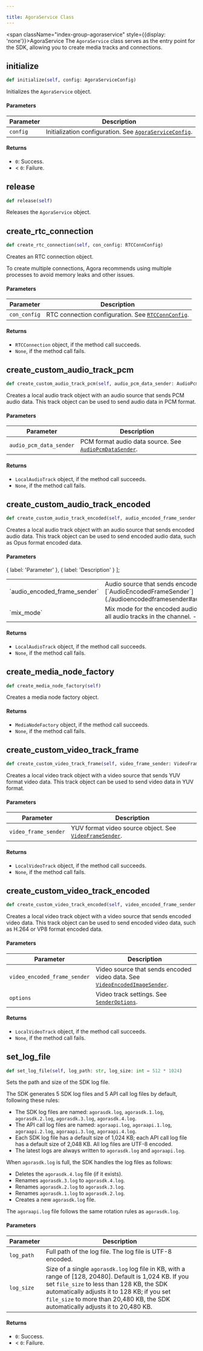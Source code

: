 ```yaml
---

title: AgoraService Class
---
```


<span className="index-group-agoraservice" style={{display: 'none'}}>AgoraService</span>
<span className="index-desc-agoraservice">The `AgoraService` class serves as the entry point for the SDK, allowing you to create media tracks and connections.</span>

<h2 className="anchor index-group-item-agoraservice index-api-initialize" id="initialize">initialize</h2>

```python
def initialize(self, config: AgoraServiceConfig)
```

<span className="index-desc-initialize">Initializes the `AgoraService` object.</span>

#### Parameters

| Parameter | Description                                                              |
|-----------|--------------------------------------------------------------------------|
| `config`  | Initialization configuration. See [`AgoraServiceConfig`](./apidatatype#agoraserviceconfig). |

#### Returns

- `0`: Success.
- < `0`: Failure.

<h2 className="anchor index-group-item-agoraservice index-api-release" id="release">release</h2>

```python
def release(self)
```

<span className="index-desc-release">Releases the `AgoraService` object.</span>

<h2 className="anchor index-group-item-agoraservice index-api-creatertcconnection" id="creatertcconnection">create_rtc_connection</h2>

```python
def create_rtc_connection(self, con_config: RTCConnConfig)
```

<span className="index-desc-creatertcconnection">Creates an RTC connection object.</span>

<Admonition type="caution" title="Caution">
To create multiple connections, Agora recommends using multiple processes to avoid memory leaks and other issues.
</Admonition>

#### Parameters

| Parameter    | Description                                                              |
|--------------|--------------------------------------------------------------------------|
| `con_config` | RTC connection configuration. See [`RTCConnConfig`](./rtcconnection#rtcconnconfig). |

#### Returns

- `RTCConnection` object, if the method call succeeds.
- `None`, if the method call fails.

<h2 className="anchor index-group-item-agoraservice index-api-createcustomaudiotrackpcm" id="createcustomaudiotrackpcm">create_custom_audio_track_pcm</h2>

```python
def create_custom_audio_track_pcm(self, audio_pcm_data_sender: AudioPcmDataSender)
```

<span className="index-desc-createcustomaudiotrackpcm">Creates a local audio track object with an audio source that sends PCM audio data. This track object can be used to send audio data in PCM format.</span>

#### Parameters

| Parameter             | Description                                                              |
|-----------------------|--------------------------------------------------------------------------|
| `audio_pcm_data_sender` | PCM format audio data source. See [`AudioPcmDataSender`](./audiopcmdatasender#audiopcmdatasender). |

#### Returns

- `LocalAudioTrack` object, if the method call succeeds.
- `None`, if the method call fails.

<h2 className="anchor index-group-item-agoraservice index-api-createcustomaudiotrackencoded" id="createcustomaudiotrackencoded">create_custom_audio_track_encoded</h2>

```python
def create_custom_audio_track_encoded(self, audio_encoded_frame_sender: AudioEncodedFrameSender, mix_mode: int)
```

<span className="index-desc-createcustomaudiotrackencoded">Creates a local audio track object with an audio source that sends encoded audio data. This track object can be used to send encoded audio data, such as Opus format encoded data.</span>

#### Parameters

  {
    label: 'Parameter'
  },
  {
    label: 'Description'
  }
];

<Table header={TableHeaderamvpypn9q5}>
  <Tr>
    <Td>`audio_encoded_frame_sender`</Td>
    <Td>Audio source that sends encoded audio data. See [`AudioEncodedFrameSender`](./audioencodedframesender#audioencodedframesender).</Td>
  </Tr>
  <Tr>
    <Td>`mix_mode`</Td>
    <Td>
    Mix mode for the encoded audio in the channel.
    - `0`: Mix all audio tracks in the channel.
    - `1`: Do not mix audio.
    </Td>
  </Tr>
</Table>

#### Returns

- `LocalAudioTrack` object, if the method call succeeds.
- `None`, if the method call fails.

<h2 className="anchor index-group-item-agoraservice index-api-createmedianodefactory" id="createmedianodefactory">create_media_node_factory</h2>

```python
def create_media_node_factory(self)
```

<span className="index-desc-createmedianodefactory">Creates a media node factory object.</span>

#### Returns

- `MediaNodeFactory` object, if the method call succeeds.
- `None`, if the method call fails.

<h2 className="anchor index-group-item-agoraservice index-api-createcustomvideotrackframe" id="createcustomvideotrackframe">create_custom_video_track_frame</h2>

```python
def create_custom_video_track_frame(self, video_frame_sender: VideoFrameSender)
```

<span className="index-desc-createcustomvideotrackframe">Creates a local video track object with a video source that sends YUV format video data. This track object can be used to send video data in YUV format.</span>

#### Parameters

| Parameter            | Description                                                              |
|----------------------|--------------------------------------------------------------------------|
| `video_frame_sender` | YUV format video source object. See [`VideoFrameSender`](./videoframesender#videoframesender). |

#### Returns

- `LocalVideoTrack` object, if the method call succeeds.
- `None`, if the method call fails.

<h2 className="anchor index-group-item-agoraservice index-api-createcustomvideotrackencoded" id="createcustomvideotrackencoded">create_custom_video_track_encoded</h2>

```python
def create_custom_video_track_encoded(self, video_encoded_frame_sender: VideoEncodedImageSender, options: SenderOptions)
```

<span className="index-desc-createcustomvideotrackencoded">Creates a local video track object with a video source that sends encoded video data. This track object can be used to send encoded video data, such as H.264 or VP8 format encoded data.</span>

#### Parameters

| Parameter                     | Description                                                              |
|-------------------------------|--------------------------------------------------------------------------|
| `video_encoded_frame_sender`  | Video source that sends encoded video data. See [`VideoEncodedImageSender`](./videoencodedimagesender). |
| `options`                     | Video track settings. See [`SenderOptions`](./apidatatype#senderoptions). |

#### Returns

- `LocalVideoTrack` object, if the method call succeeds.
- `None`, if the method call fails.

<h2 className="anchor index-group-item-agoraservice index-api-setlogfile" id="setlogfile">set_log_file</h2>

```python
def set_log_file(self, log_path: str, log_size: int = 512 * 1024)
```

<span className="index-desc-setlogfile">Sets the path and size of the SDK log file.</span>

The SDK generates 5 SDK log files and 5 API call log files by default, following these rules:

- The SDK log files are named: `agorasdk.log`, `agorasdk.1.log`, `agorasdk.2.log`, `agorasdk.3.log`, `agorasdk.4.log`.
- The API call log files are named: `agoraapi.log`, `agoraapi.1.log`, `agoraapi.2.log`, `agoraapi.3.log`, `agoraapi.4.log`.
- Each SDK log file has a default size of 1,024 KB; each API call log file has a default size of 2,048 KB. All log files are UTF-8 encoded.
- The latest logs are always written to `agorasdk.log` and `agoraapi.log`.

When `agorasdk.log` is full, the SDK handles the log files as follows:

- Deletes the `agorasdk.4.log` file (if it exists).
- Renames `agorasdk.3.log` to `agorasdk.4.log`.
- Renames `agorasdk.2.log` to `agorasdk.3.log`.
- Renames `agorasdk.1.log` to `agorasdk.2.log`.
- Creates a new `agorasdk.log` file.

The `agoraapi.log` file follows the same rotation rules as `agorasdk.log`.

#### Parameters

| Parameter | Description                                                                                      |
|-----------|--------------------------------------------------------------------------------------------------|
| `log_path` | Full path of the log file. The log file is UTF-8 encoded.                                        |
| `log_size` | Size of a single `agorasdk.log` log file in KB, with a range of [128, 20480]. Default is 1,024 KB. If you set `file_size` to less than 128 KB, the SDK automatically adjusts it to 128 KB; if you set `file_size` to more than 20,480 KB, the SDK automatically adjusts it to 20,480 KB. |

#### Returns

- `0`: Success.
- < `0`: Failure.
